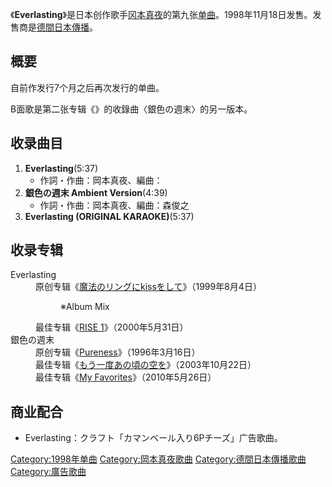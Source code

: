 {{Infobox Single 
| Name           = Everlasting
| Artist         = [[冈本真夜|冈本真夜]]
| Album          = [[魔法のリングにkissをして|魔法のリングにkissをして]]
| A-side         = Everlasting
| B-side         = 銀色の週末 Ambient Version
| Released       = 1998年11月18日
| Format         = 
| Recorded       = 
| Genre          = [[流行_(音樂類型)|流行]]
| Length         = 16分1秒
| Label          = [[德間日本傳播|德間日本傳播]]
| Writer         = 岡本真夜
| Producer       = 
| Chart position = *12位（[[Oricon公信榜|Oricon]]）
*登場回数8回（Oricon）
| Certification  = 
| Last single    = [[想い出にできなくて|想い出にできなくて]]<br/>(1998年) 
| This single    = '''Everlasting'''<br />（1998年）
| Next single    = [[宝物_(冈本真夜单曲)|宝物]]<br/>(1999年) 
| Misc           = 
}}
《'''Everlasting'''》是日本创作歌手[[冈本真夜|冈本真夜]]的第九张[[单曲|单曲]]。1998年11月18日发售。发售商是[[德間日本傳播|德間日本傳播]]。

== 概要 ==
自前作发行7个月之后再次发行的单曲。

B面歌是第二张专辑《{{link-ja|Pureness (冈本真夜专辑)|Pureness (岡本真夜のアルバム)|Pureness}}》的收錄曲〈銀色の週末〉的另一版本。

==收录曲目==
# '''Everlasting'''(5:37)
#* 作詞・作曲：岡本真夜、編曲：{{link-ja|森俊之}}
# '''銀色の週末 Ambient Version'''(4:39)
#* 作詞・作曲：岡本真夜、編曲：森俊之
# '''Everlasting (ORIGINAL KARAOKE)'''(5:37)

==收录专辑==
; Everlasting
: 原创专辑《[[魔法のリングにkissをして|魔法のリングにkissをして]]》（1999年8月4日）
:: ※Album Mix
: 最佳专辑《[[RISE_1|RISE 1]]》（2000年5月31日）
; 銀色の週末
: 原创专辑《[[Pureness_(冈本真夜专辑)|Pureness]]》（1996年3月16日）
: 最佳专辑《[[もう一度あの頃の空を|もう一度あの頃の空を]]》（2003年10月22日）
: 最佳专辑《[[My_Favorites|My Favorites]]》（2010年5月26日）

==商业配合==
* Everlasting：クラフト「カマンベール入り6Pチーズ」广告歌曲。

{{single-stub}}

{{DEFAULTSORT:Everlasting}}
[[Category:1998年单曲|Category:1998年单曲]]
[[Category:岡本真夜歌曲|Category:岡本真夜歌曲]]
[[Category:德間日本傳播歌曲|Category:德間日本傳播歌曲]]
[[Category:廣告歌曲|Category:廣告歌曲]]